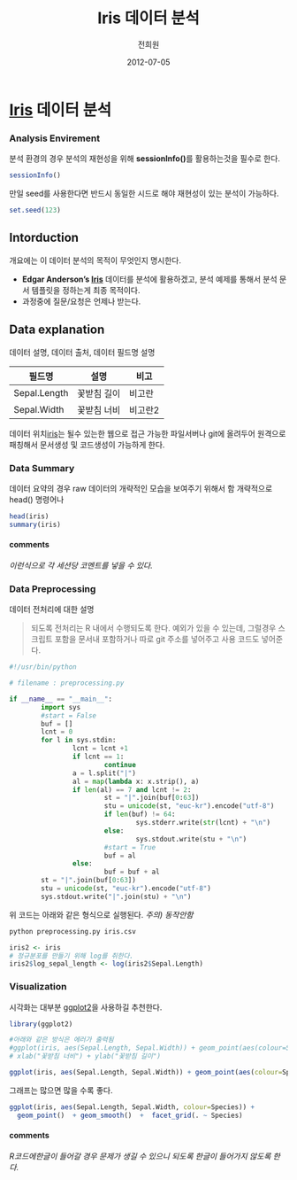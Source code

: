 % Iris 데이터 분석 
% 전희원 
% 2012-07-05


# [Iris] 데이터 분석  

### Analysis Envirement

분석 환경의 경우 분석의 재현성을 위해 **sessionInfo()**를 활용하는것을 필수로 한다.

```r
sessionInfo()

```

만일 seed를 사용한다면 반드시 동일한 시드로 해야 재현성이 있는 분석이 가능하다. 
```r
set.seed(123)

```




## Intorduction  
개요에는 이 데이터 분석의 목적이 무엇인지 명시한다. 

* **Edgar Anderson's [Iris]** 데이터를 분석에 활용하겠고, 분석 예제를 통해서 분석 문서 템플릿을 정하는게 최종 목적이다. 
* 과정중에 질문/요청은 언제나 받는다. 





## Data explanation 

데이터 설명, 데이터 출처, 데이터 필드명 설명 

필드명        | 설명         | 비고 
------------- | -------------|-------
Sepal.Length  | 꽃받침 길이  | 비고란 
Sepal.Width   | 꽃받침 너비  | 비고란2 

데이터 위치[iris](iris.csv)는 될수 있는한 웹으로 접근 가능한 파일서버나 git에 올려두어 원격으로 패칭해서 문서생성 및 코드생성이 가능하게 한다. 




### Data Summary

데이터 요약의 경우 raw 데이터의 개략적인 모습을 보여주기 위해서 함 
개략적으로 head() 명령어나 


```r
head(iris)
summary(iris)

```

#### comments 
*이런식으로 각 세션당 코멘트를 넣을 수 있다.*


###  Data Preprocessing

데이터 전처리에 대한 설명 

> 되도록 전처리는 R 내에서 수행되도록 한다. 
> 예외가 있을 수 있는데, 그럴경우 스크립트 포함을 문서내 포함하거나 
> 따로 git 주소를 넣어주고 사용 코드도 넣어준다.  



```python
#!/usr/bin/python

# filename : preprocessing.py

if __name__ == "__main__":
        import sys
        #start = False
        buf = []
        lcnt = 0
        for l in sys.stdin:
                lcnt = lcnt +1
                if lcnt == 1:
                        continue
                a = l.split("|")
                al = map(lambda x: x.strip(), a)
                if len(al) == 7 and lcnt != 2:
                        st = "|".join(buf[0:63])
                        stu = unicode(st, "euc-kr").encode("utf-8")
                        if len(buf) != 64:
                                sys.stderr.write(str(lcnt) + "\n")
                        else:
                                sys.stdout.write(stu + "\n")
                        #start = True
                        buf = al
                else:
                        buf = buf + al
        st = "|".join(buf[0:63])
        stu = unicode(st, "euc-kr").encode("utf-8")
        sys.stdout.write("|".join(stu) + "\n")
```
위 코드는 아래와 같은 형식으로 실행된다. 
*주의) 동작안함* 

```bash
python preprocessing.py iris.csv
```


```r
iris2 <- iris
# 정규분포를 만들기 위해 log를 취한다. 
iris2$log_sepal_length <- log(iris2$Sepal.Length)

```




### Visualization  

시각화는 대부분 [ggplot2]을 사용하길 추천한다. 

```r
library(ggplot2)

#아래와 같은 방식은 에러가 출력됨 
#ggplot(iris, aes(Sepal.Length, Sepal.Width)) + geom_point(aes(colour=Species)) + 
# xlab("꽃받침 너비") + ylab("꽃받침 길이")

ggplot(iris, aes(Sepal.Length, Sepal.Width)) + geom_point(aes(colour=Species)) 

```

그래프는 많으면 많을 수록 좋다. 

```r
ggplot(iris, aes(Sepal.Length, Sepal.Width, colour=Species)) +
  geom_point()  + geom_smooth()  +  facet_grid(. ~ Species)

```





#### comments 
*R코드에한글이 들어갈 경우 문제가 생길 수 있으니 되도록 한글이 들어가지 않도록 한다.*


[ggplot2]:  http://had.co.nz/ggplot2/
[Iris]: http://en.wikipedia.org/wiki/Iris_flower_data_set
[RStudio]: http://www.rstudio.org/
[R Markdown]: http://rstudio.org/docs/authoring/using_markdown









